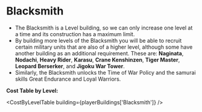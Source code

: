 
# Blacksmith

- The Blacksmith is a <Link to="/docs/game-concepts/buildings#types-of-buildings">Level building</Link>, so we can only increase one level at a time and its construction has a maximum limit.
- By building more levels of the Blacksmith you will be able to recruit certain military units that are also of a higher level, although some have another building as an additional requirement. These are: **Naginata**, **Nodachi**, **Heavy Rider**, **Karasu**, **Crane Kenshinzen**, **Tiger Master**, **Leopard Berserker**, and **Jigoku War Tower**.
- Similarly, the Blacksmith unlocks the <Link to="/docs/game-concepts/politics/army-policies#time-of-war">Time of War Policy</Link> and the samurai skills <Link to="/docs/game-concepts/samurais/picardy-skills#army-general">Great Endurance</Link> and <Link to="/docs/game-concepts/samurais/reasoning-skills#war-minister">Loyal Warriors</Link>.

**Cost Table by Level:**

<CostByLevelTable building={playerBuildings['Blacksmith']} />
